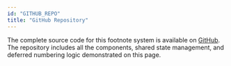 ```yaml
---
id: "GITHUB_REPO"
title: "GitHub Repository"
---
```


The complete source code for this footnote system is available on [GitHub](https://github.com/lamalex/Astro-shared-mutable-state-poc). The repository includes all the components, shared state management, and deferred numbering logic demonstrated on this page.